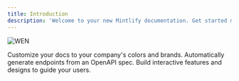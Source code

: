 ```yaml
---
title: Introduction
description: 'Welcome to your new Mintlify documentation. Get started making it yours.'
---
```


![WEN](/images/wen.png)


<CardGroup cols={1}>
  <Card
    title="Tokenomics"
    icon="coins"
    href="/tokenomics"
  >
    Customize your docs to your company's colors and brands.
  </Card>
  <Card
    title="Governance"
    icon="users"
    href="/governance"
  >
    Automatically generate endpoints from an OpenAPI spec.
  </Card>
  <Card
    title="Airdrop"
    icon="box"
    href="/airdrop"
  >
    Build interactive features and designs to guide your users.
  </Card>
</CardGroup>
